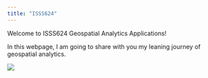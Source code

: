 ```yaml
---
title: "ISSS624"
---
```


Welcome to ISSS624 Geospatial Analytics Applications!

In this webpage, I am going to share with you my leaning journey of geospatial analytics.

![](images/geo.JPG)
